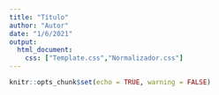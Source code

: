 ```yaml
---
title: "Título"
author: "Autor"
date: "1/6/2021"
output: 
  html_document:
    css: ["Template.css","Normalizador.css"]
---
```


```r
knitr::opts_chunk$set(echo = TRUE, warning = FALSE)

```

```r

```



